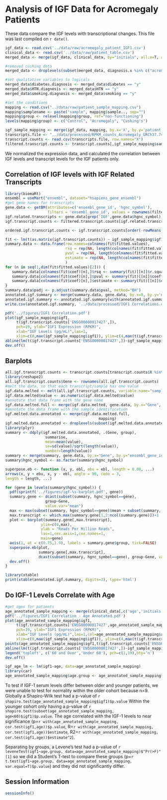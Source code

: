 Analysis of IGF Data for Acromegaly Patients
=============================================================

These data compare the IGF levels with transcriptional changes.  This file was last compiled on ```r date()```.

```r
igf_data <- read.csv('../data/raw/acromegaly_patient_IGF1.csv')
clinical_data <- read.csv('../data/raw/patient_table.csv')
merged_data <- merge(igf_data, clinical_data, by="initials", all.x=T, all.y=F)

#removed cushing data
merged_data <- droplevels(subset(merged_data, diagnosis.x %in% c("acromegaly", "non secreting adenoma")))

#set qualitative variables to logicals
merged_data$diabetes.diagnosis <- merged_data$diabetes == "y"
merged_data$HTN.diagnosis <- merged_data$HTN == "y"
merged_data$smoking.diagnosis <- merged_data$smoking == "y"

#set the conditions
mapping <- read.csv("../data/raw/patient_sample_mapping.csv")
mapping$samplename <- paste("sample", mapping$sample.., sep="")
mapping$group <- relevel(mapping$group, ref="non-functioning")
levels(mapping$group) <- c("Control", "Acromegaly", "Cushing's")

igf_sample_mapping <- merge(igf_data, mapping, by.x='X', by.y='patient..')
transcripts.file <- "../data/processed/RPKM_counts_Acromegaly_GRCh37.74.csv"
transcript.counts <- read.csv(transcripts.file, row.names="X")
filtered.transcript.counts <- transcript.counts[,igf_sample_mapping$samplename]
```

We normalized the expression data, and calculated the correlation between IGF levels and transcript levels for the IGF patients only.

Correlation of IGF levels with IGF Related Transcripts
--------------------------------------------------------

```r
library(biomaRt)
ensembl = useMart("ensembl", dataset="hsapiens_gene_ensembl")
#get gene names for transcripts
gene.data <- getBM(attributes=c('ensembl_gene_id', 'hgnc_symbol'),
                   filters = 'ensembl_gene_id', values = rownames(filtered.transcript.counts), mart = ensembl)
igf.related.transcripts <- gene.data[grep('IGF',gene.data$hgnc_symbol),]
igf.transcript.counts <- filtered.transcript.counts[igf.related.transcripts$ensembl_gene_id,]

ordered.igf.transcript.counts <- igf.transcript.counts[order(-rowMeans(igf.transcript.counts)),]

fit <- lm(t(as.matrix(igf.transcript.counts)) ~ igf_sample_mapping$igf1) 
summary.data <- data.frame(row.names=colnames(fit$fitted.values),
                           rsq = rep(NA, length(colnames(fit$fitted.values))),
                           pval = rep(NA, length(colnames(fit$fitted.values))),
                           estimate = rep(NA, length(colnames(fit$fitted.values)))
                           )
for (n in seq(1,dim(fit$fitted.values)[2])) {
   summary.data[colnames(fit$coef)[n],]$rsq <- summary(fit)[[n]]$r.squared
   summary.data[colnames(fit$coef)[n],]$pval <- summary(fit)[[n]]$coefficients[2,4]
   summary.data[colnames(fit$coef)[n],]$estimate <- summary(fit)[[n]]$coefficients[2,1] 
}
summary.data$padj <- p.adjust(summary.data$pval, method="BH")
annotated.igf.summary <- merge(summary.data, gene.data, by.x=0, by.y='ensembl_gene_id')
annotated.igf.summary <- annotated.igf.summary[with(annotated.igf.summary, order(pval)), ]
write.csv(annotated.igf.summary, '../data/processed/IGF1 Correlations.csv')
```


```r
pdf('../figures/IGF1 Correlation.pdf')
plot(igf_sample_mapping$igf1,
     t(igf.transcript.counts['ENSG00000017427',]),
     pch=19, ylab="IGF1 Expression (RPKM)",
     xlab="IGF Levels (pg/mL)",las=1,
     xlim=c(0,max(igf_sample_mapping$igf1)), ylim=c(4,max(t(igf.transcript.counts['ENSG00000017427',]))))
abline(lm(t(igf.transcript.counts['ENSG00000017427',])~igf_sample_mapping$igf1))
dev.off()
```

## Barplots

```r
all.igf.transcript.counts <- transcript.counts[transcript.counts$X %in% igf.related.transcripts$ensembl_gene_id,]
library(reshape2)
all.igf.transcript.counts$Gene <- rownames(all.igf.transcript.counts)
#melt the data, so that each transcript/sample has one value
igf.data.melted <- melt(all.igf.transcript.counts, variable.name="samplename", id.vars="Gene")
igf.data.melted$value <- as.numeric(igf.data.melted$value)
#annotate that data frame with the gene name
igf.data.melted.full <- merge(igf.data.melted, gene.data, by.x="Gene", by.y="ensembl_gene_id", all.x=T)
#annotate the data frame with the sample identification
igf.melted.data.annotated <- merge(igf.data.melted.full, 
                                          mapping)
igf.melted.data.annotated <- droplevels(subset(igf.melted.data.annotated, group != "Cushing's"))
library(plyr)
summary <- ddply(igf.melted.data.annotated, .(Gene, group),
                  summarise,
                  mean=mean(value),
                  se=sd(value)/sqrt(length(value)),
                  number=length(value))
summary <- merge(summary, gene.data, by.x="Gene", by.y="ensembl_gene_id", all.x=T)
summary$hgnc_symbol <- as.factor(summary$hgnc_symbol)

superpose.eb <- function (x, y, ebl, ebu = ebl, length = 0.08, ...)
arrows(x, y + ebu, x, y - ebl, angle = 90, code = 3,
length = length, ...)

for (gene in levels(summary$hgnc_symbol)) {
  pdf(sprintf('../figures/igf-%s-barplot.pdf', gene))
  summary.gene <- dcast(subset(summary, hgnc_symbol==gene),
                  group~Gene, 
                  value.var="mean")
  max <- max(subset(summary, hgnc_symbol==gene)$mean + subset(summary, hgnc_symbol==gene)$se)
  max.transcript <- which.max(summary.gene[1,2:ncol(summary.gene)])+1
  plot <- barplot(summary.gene[,max.transcript],
                ylim=c(0,max),
                ylab = "Reads Per Million Reads",
                las=1,cex.axis=1,cex.names=1,
                main=gene)
  axis(1, at = c(0.75,1.9), labels = summary.gene$group, tick=FALSE)
  superpose.eb(plot, 
               summary.gene[,max.transcript], 
               dcast(subset(summary, hgnc_symbol==gene), group~Gene, value.var="se")[,max.transcript])
  dev.off()
}
```

```r
library(xtable)
print(xtable(annotated.igf.summary, digits=3), type='html')
``` 

Do IGF-1 Levels Correlate with Age
------------------------------------


```r
#get ages for patients
age_annotated_sample_mapping <- merge(clinical_data[,c('age','initials')], igf_sample_mapping, by='initials')
pdf('../figures/IGF1 Correlation - Age Annotated.pdf')
plot(age_annotated_sample_mapping$igf1,
     t(igf.transcript.counts['ENSG00000017427',age_annotated_sample_mapping$samplename]),
     pch=19, ylab="IGF1 Expression (RPKM)",
     xlab="IGF Levels (pg/mL)",las=1,col=age_annotated_sample_mapping$age<60,
     xlim=c(0,max(igf_sample_mapping$igf1)), ylim=c(4,max(t(igf.transcript.counts['ENSG00000017427',]))))
points(age_annotated_sample_mapping$igf1,t(igf.transcript.counts['ENSG00000017427',age_annotated_sample_mapping$samplename]),col=age_annotated_sample_mapping$age>=60)
abline(lm(t(igf.transcript.counts['ENSG00000017427',])~igf_sample_mapping$igf1))
legend('topleft', c('60 and Over','Under 60'), pch=c(1,19),bty='n')
dev.off()
```

```r
igf_age_lm <- lm(igf1~age, data=age_annotated_sample_mapping)
library(car)
age_annotated_sample_mapping$age.group <- age_annotated_sample_mapping$age>60
```
To test if IGF-1 serum levels differ between older and younger patients, we were unable to test for normality within the older cohort because n=9.  Globally a Shapiro-Wilk test had a p-value of `r shapiro.test(age_annotated_sample_mapping$igf1)$p.value` Within the younger cohort only having a p-value of `r shapiro.test(subset(age_annotated_sample_mapping, age<60)$igf1)$p.value`.  The age correlated with the IGF-1 levels to near significance (p=`r with(age_annotated_sample_mapping, cor.test(igf1,age))$p.value`, R=`r with(age_annotated_sample_mapping, cor.test(igf1,age))$estimate`, R2=`r with(age_annotated_sample_mapping, cor.test(igf1,age))$estimate^2`).  

Separating by groups, a Levene's test had a p-value of `r leveneTest(igf1~age.group, data=age_annotated_sample_mapping)$"Pr(>F)"[1]` so we did a Student's T-test to compare these groups (p=`r t.test(igf1~age.group, data=age_annotated_sample_mapping, var.equal=T)$p.value`) and they did not significantly differ.

Session Information
-------------------
```r
sessionInfo()
```
